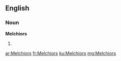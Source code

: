 ==English==

===Noun===
'''Melchiors'''

# {{plural of|Melchior}}

[[ar:Melchiors]]
[[fr:Melchiors]]
[[ku:Melchiors]]
[[mg:Melchiors]]